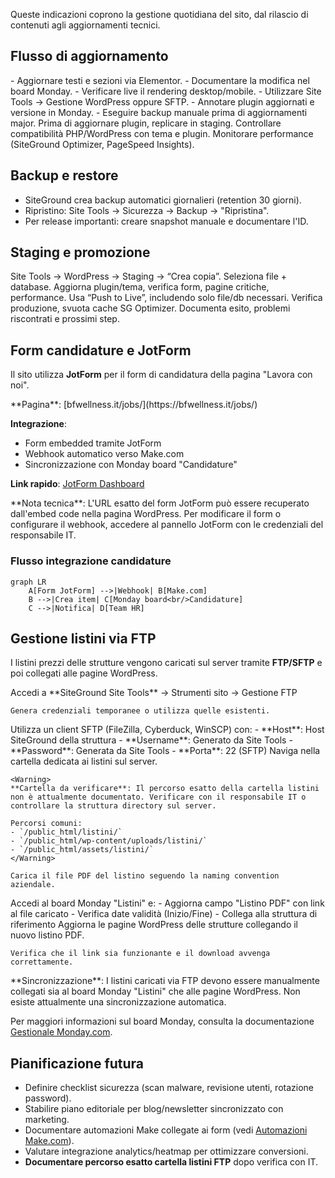 Queste indicazioni coprono la gestione quotidiana del sito, dal rilascio di contenuti agli aggiornamenti tecnici.

## Flusso di aggiornamento

<Columns cols={2}>
  <Card title="Contenuti" icon="pen-to-square">
    - Aggiornare testi e sezioni via Elementor.
    - Documentare la modifica nel board Monday.
    - Verificare live il rendering desktop/mobile.
  </Card>
  <Card title="Struttura / plugin" icon="puzzle-piece">
    - Utilizzare Site Tools → Gestione WordPress oppure SFTP.  
    - Annotare plugin aggiornati e versione in Monday.  
    - Eseguire backup manuale prima di aggiornamenti major.
  </Card>
</Columns>

<Checklist>
  <ChecklistItem>Prima di aggiornare plugin, replicare in staging.</ChecklistItem>
  <ChecklistItem>Controllare compatibilità PHP/WordPress con tema e plugin.</ChecklistItem>
  <ChecklistItem>Monitorare performance (SiteGround Optimizer, PageSpeed Insights).</ChecklistItem>
</Checklist>

## Backup e restore

- SiteGround crea backup automatici giornalieri (retention 30 giorni).
- Ripristino: Site Tools → Sicurezza → Backup → "Ripristina".
- Per release importanti: creare snapshot manuale e documentare l'ID.

## Staging e promozione

<Steps>
  <Step title="Clona in staging">
    Site Tools → WordPress → Staging → “Crea copia”. Seleziona file + database.
  </Step>
  <Step title="Test">
    Aggiorna plugin/tema, verifica form, pagine critiche, performance.
  </Step>
  <Step title="Push to live">
    Usa “Push to Live”, includendo solo file/db necessari.  
    Verifica produzione, svuota cache SG Optimizer.
  </Step>
  <Step title="Documenta">
    Documenta esito, problemi riscontrati e prossimi step.
  </Step>
</Steps>

## Form candidature e JotForm

Il sito utilizza **JotForm** per il form di candidatura della pagina "Lavora con noi".

<Card title="Form Candidature" icon="clipboard-list">
  **Pagina**: [bfwellness.it/jobs/](https://bfwellness.it/jobs/)

  **Integrazione**:
  - Form embedded tramite JotForm
  - Webhook automatico verso Make.com
  - Sincronizzazione con Monday board "Candidature"

  **Link rapido**: [JotForm Dashboard](https://www.jotform.com/)
</Card>

<Note>
**Nota tecnica**: L'URL esatto del form JotForm può essere recuperato dall'embed code nella pagina WordPress. Per modificare il form o configurare il webhook, accedere al pannello JotForm con le credenziali del responsabile IT.
</Note>

### Flusso integrazione candidature

```mermaid
graph LR
    A[Form JotForm] -->|Webhook| B[Make.com]
    B -->|Crea item| C[Monday board<br/>Candidature]
    C -->|Notifica| D[Team HR]
```

## Gestione listini via FTP

I listini prezzi delle strutture vengono caricati sul server tramite **FTP/SFTP** e poi collegati alle pagine WordPress.

<Steps>
  <Step title="Genera credenziali SFTP">
    Accedi a **SiteGround Site Tools** → Strumenti sito → Gestione FTP

    Genera credenziali temporanee o utilizza quelle esistenti.
  </Step>

  <Step title="Connetti via SFTP">
    Utilizza un client SFTP (FileZilla, Cyberduck, WinSCP) con:
    - **Host**: Host SiteGround della struttura
    - **Username**: Generato da Site Tools
    - **Password**: Generata da Site Tools
    - **Porta**: 22 (SFTP)
  </Step>

  <Step title="Carica file listino">
    Naviga nella cartella dedicata ai listini sul server.

    <Warning>
    **Cartella da verificare**: Il percorso esatto della cartella listini non è attualmente documentato. Verificare con il responsabile IT o controllare la struttura directory sul server.

    Percorsi comuni:
    - `/public_html/listini/`
    - `/public_html/wp-content/uploads/listini/`
    - `/public_html/assets/listini/`
    </Warning>

    Carica il file PDF del listino seguendo la naming convention aziendale.
  </Step>

  <Step title="Aggiorna Monday board Listini">
    Accedi al board Monday "Listini" e:
    - Aggiorna campo "Listino PDF" con link al file caricato
    - Verifica date validità (Inizio/Fine)
    - Collega alla struttura di riferimento
  </Step>

  <Step title="Pubblica su WordPress">
    Aggiorna le pagine WordPress delle strutture collegando il nuovo listino PDF.

    Verifica che il link sia funzionante e il download avvenga correttamente.
  </Step>
</Steps>

<Note>
**Sincronizzazione**: I listini caricati via FTP devono essere manualmente collegati sia al board Monday "Listini" che alle pagine WordPress. Non esiste attualmente una sincronizzazione automatica.

Per maggiori informazioni sul board Monday, consulta la documentazione [Gestionale Monday.com](../monday).
</Note>

## Pianificazione futura

- Definire checklist sicurezza (scan malware, revisione utenti, rotazione password).
- Stabilire piano editoriale per blog/newsletter sincronizzato con marketing.
- Documentare automazioni Make collegate ai form (vedi [Automazioni Make.com](../make)).
- Valutare integrazione analytics/heatmap per ottimizzare conversioni.
- **Documentare percorso esatto cartella listini FTP** dopo verifica con IT.
